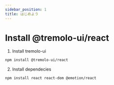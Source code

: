```yaml
---
sidebar_position: 1
title: はじめよう
---
```


# Install @tremolo-ui/react

1. Install tremolo-ui

```bash
npm install @tremolo-ui/react
```

2. Install dependecies

```bash
npm install react react-dom @emotion/react
```
